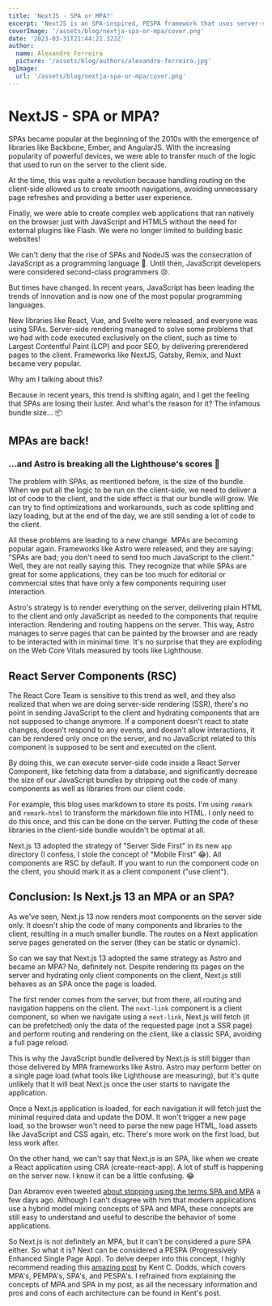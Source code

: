 ```yaml
---
title: 'NextJS - SPA or MPA?'
excerpt: 'NextJS is an SPA-inspired, PESPA framework that uses server-side rendering, client-side hydration, and React Server Components to achieve an optimized balance between page load time and bundle size.'
coverImage: '/assets/blog/nextja-spa-or-mpa/cover.png'
date: '2023-03-31T21:44:21.322Z'
author:
  name: Alexandre Ferreira
  picture: '/assets/blog/authors/alexandre-ferreira.jpg'
ogImage:
  url: '/assets/blog/nextja-spa-or-mpa/cover.png'
---
```


# NextJS - SPA or MPA?
SPAs became popular at the beginning of the 2010s with the emergence of libraries like Backbone, Ember, and AngularJS. With the increasing popularity of powerful devices, we were able to transfer much of the logic that used to run on the server to the client side.

At the time, this was quite a revolution because handling routing on the client-side allowed us to create smooth navigations, avoiding unnecessary page refreshes and providing a better user experience.

Finally, we were able to create complex web applications that ran natively on the browser just with JavaScript and HTML5 without the need for external plugins like Flash. We were no longer limited to building basic websites!

We can't deny that the rise of SPAs and NodeJS was the consecration of JavaScript as a programming language 🎉. Until then, JavaScript developers were considered second-class programmers 😢.

But times have changed. In recent years, JavaScript has been leading the trends of innovation and is now one of the most popular programming languages.

New libraries like React, Vue, and Svelte were released, and everyone was using SPAs. Server-side rendering managed to solve some problems that we had with code executed exclusively on the client, such as time to Largest Contentful Paint (LCP) and poor SEO, by delivering prerendered pages to the client. Frameworks like NextJS, Gatsby, Remix, and Nuxt became very popular.

Why am I talking about this?

Because in recent years, this trend is shifting again, and I get the feeling that SPAs are losing their luster. And what's the reason for it? The infamous bundle size... 📦

## MPAs are back!
### ...and Astro is breaking all the Lighthouse's scores 💪
The problem with SPAs, as mentioned before, is the size of the bundle. When we put all the logic to be run on the client-side, we need to deliver a lot of code to the client, and the side effect is that our bundle will grow. We can try to find optimizations and workarounds, such as code splitting and lazy loading, but at the end of the day, we are still sending a lot of code to the client.

All these problems are leading to a new change. MPAs are becoming popular again. Frameworks like Astro were released, and they are saying: "SPAs are bad; you don't need to send too much JavaScript to the client." Well, they are not really saying this. They recognize that while SPAs are great for some applications, they can be too much for editorial or commercial sites that have only a few components requiring user interaction.

Astro's strategy is to render everything on the server, delivering plain HTML to the client and only JavaScript as needed to the components that require interaction. Rendering and routing happens on the server. This way, Astro manages to serve pages that can be painted by the browser and are ready to be interacted with in minimal time. It's no surprise that they are exploding on the Web Core Vitals measured by tools like Lighthouse.

## React Server Components (RSC)
The React Core Team is sensitive to this trend as well, and they also realized that when we are doing server-side rendering (SSR), there's no point in sending JavaScript to the client and hydrating components that are not supposed to change anymore. If a component doesn't react to state changes, doesn't respond to any events, and doesn't allow interactions, it can be rendered only once on the server, and no JavaScript related to this component is supposed to be sent and executed on the client.

By doing this, we can execute server-side code inside a React Server Component, like fetching data from a database, and significantly decrease the size of our JavaScript bundles by stripping out the code of many components as well as libraries from our client code.

For example, this blog uses markdown to store its posts. I'm using `remark` and `remark-html` to transform the markdown file into HTML. I only need to do this once, and this can be done on the server. Putting the code of these libraries in the client-side bundle wouldn't be optimal at all.

Next.js 13 adopted the strategy of "Server Side First" in its new `app` directory (I confess, I stole the concept of "Mobile First" 😂). All components are RSC by default. If you want to run the component code on the client, you should mark it as a client component ("use client").

## Conclusion: Is Next.js 13 an MPA or an SPA?
As we've seen, Next.js 13 now renders most components on the server side only. It doesn't ship the code of many components and libraries to the client, resulting in a much smaller bundle. The routes on a Next application serve pages generated on the server (they can be static or dynamic).

So can we say that Next.js 13 adopted the same strategy as Astro and became an MPA? No, definitely not. Despite rendering its pages on the server and hydrating only client components on the client, Next.js still behaves as an SPA once the page is loaded.

The first render comes from the server, but from there, all routing and navigation happens on the client. The `next-link` component is a client component, so when we navigate using a `next-link`, Next.js will fetch (it can be prefetched) only the data of the requested page (not a SSR page) and perform routing and rendering on the client, like a classic SPA, avoiding a full page reload.

This is why the JavaScript bundle delivered by Next.js is still bigger than those delivered by MPA frameworks like Astro. Astro may perform better on a single page load (what tools like Lighthouse are measuring), but it's quite unlikely that it will beat Next.js once the user starts to navigate the application.

Once a Next.js application is loaded, for each navigation it will fetch just the minimal required data and update the DOM. It won't trigger a new page load, so the browser won't need to parse the new page HTML, load assets like JavaScript and CSS again, etc. There's more work on the first load, but less work after.

On the other hand, we can't say that Next.js is an SPA, like when we create a React application using CRA (create-react-app). A lot of stuff is happening on the server now. I know it can be a little confusing. 😂

Dan Abramov even tweeted [about stopping using the terms SPA and MPA](https://twitter.com/dan_abramov/status/1636943182322704385) a few days ago. Although I can't disagree with him that modern applications use a hybrid model mixing concepts of SPA and MPA, these concepts are still easy to understand and useful to describe the behavior of some applications.

So Next.js is not definitely an MPA, but it can't be considered a pure SPA either. So what it is? Next can be considered a PESPA (Progressively Enhanced Single Page App). To delve deeper into this concept, I highly recommend reading this [amazing post](https://www.epicweb.dev/the-webs-next-transition) by Kent C. Dodds, which covers MPA's, PEMPA's, SPA's, and PESPA's. I refrained from explaining the concepts of MPA and SPA in my post, as all the necessary information and pros and cons of each architecture can be found in Kent's post.
